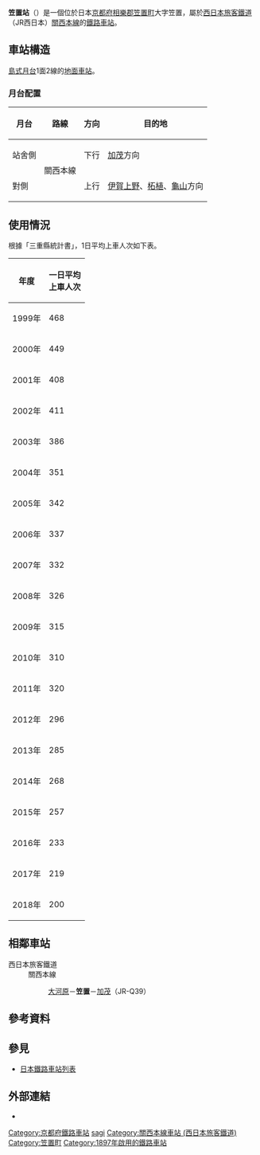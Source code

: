 {{日本車站資訊
|公司色     = #0072bc
|文字色     = 
|站名       = 笠置站
|圖片       = JRW-KasagiStation.jpg
|pxl       = 
|圖片說明   = 站舍（2007年4月10日）
|日文原名   = 笠置
|平假名     = かさぎ
|羅馬拼音   = Kasagi
|副站名     = 
|電報略號   = カキ
|所在地     = {{JPN}}[[京都府|京都府]][[相樂郡|相樂郡]][[笠置町|笠置町]]大字笠置
|坐標       = {{coord|34|45|32.71|N|135|56|3.44|E|display=inline,title}}
|車站構造   = [[地面車站|地面車站]]
|月台配置   = 1面2線
|啟用年月日 = 1897年（[[明治|明治]]30年）11月11日
|廢站年月日 = 
|乘客人數   = 200
|上下車人次 = 
|統計年度   = 2018年
|轉車       = 
|備註       = 簡易委託站<br />設有{{link-ja|車站收入管理系統|駅収入管理システム|POS終端}}
|全寬備註   = 
|adjacent = {{Adjacent stations|system=西日本旅客鐵道近畿地域路線|line=KV|left=加茂|right=大河原|note-left=6.7km|note-mid=距離[[名古屋站|名古屋]]114.2km<br />距離[[龜山站_(三重縣)|龜山]]54.3km|note-right=5.4km}}
}}

'''笠置站'''（{{jpn|j=笠置駅|hg=かさぎえき|rm=Kasagi eki|f=y}}）是一個位於日本[[京都府|京都府]][[相樂郡|相樂郡]][[笠置町|笠置町]]大字笠置，屬於[[西日本旅客鐵道|西日本旅客鐵道]]（JR西日本）[[關西本線|關西本線]]的[[鐵路車站|鐵路車站]]。

== 車站構造 ==
[[島式月台|島式月台]]1面2線的[[地面車站|地面車站]]。

=== 月台配置 ===
{| rules="rows" class="wikitable"
!月台!!路線!!方向!!目的地
|-
! 站舍側
| rowspan="2"| '''{{JR西路線記號|K|V}}''' 關西本線
| style="text-align:center" | 下行
| [[加茂站_(京都府)|加茂]]方向
|-
! 對側
| style="text-align:center" | 上行
| [[伊賀上野站|伊賀上野]]、[[柘植站|柘植]]、[[龜山站_(三重縣)|龜山]]方向
|}<!-- 上記の方面表記は駅掲示時刻表の表記に合わせ、加茂駅に合わせて、伊賀上野を付け加えたものである。 --->

== 使用情況 ==
根據「三重縣統計書」，1日平均上車人次如下表。
{| class="wikitable" style="text-align:center; font-size: 85%;"
|-
! 年度 !! 一日平均<br/>上車人次
|-
| 1999年 || 468
|-
| 2000年 || 449
|-
| 2001年 || 408
|-
| 2002年 || 411
|-
| 2003年 || 386
|-
| 2004年 || 351
|-
| 2005年 || 342
|-
| 2006年 || 337
|-
| 2007年 || 332
|-
| 2008年 || 326
|-
| 2009年 || 315
|-
| 2010年 || 310
|-
| 2011年 || 320
|-
| 2012年 || 296
|-
| 2013年 || 285
|-
| 2014年 || 268
|-
| 2015年 || 257
|-
| 2016年 || 233
|-
| 2017年 || 219
|-
| 2018年 || 200
|}

== 相鄰車站 ==
; 西日本旅客鐵道
: '''{{JR西路線記號|K|V}}''' 關西本線
:: [[大河原站_(京都府)|大河原]]－'''笠置'''－[[加茂站_(京都府)|加茂]]（JR-Q39）

== 參考資料 ==
{{Reflist}}

== 參見 ==
* [[日本鐵路車站列表|日本鐵路車站列表]]

== 外部連結 ==
* {{外部連結/JR西日本車站|0620813|笠置}}

{{關西本線 (JR西日本)}}

{{DEFAULTSORT:Kasagi}}
[[Category:京都府鐵路車站|Category:京都府鐵路車站]]
[[Category:日本鐵路車站_Ka|sagi]]
[[Category:關西本線車站_(西日本旅客鐵道)|Category:關西本線車站 (西日本旅客鐵道)]]
[[Category:笠置町|Category:笠置町]]
[[Category:1897年啟用的鐵路車站|Category:1897年啟用的鐵路車站]]